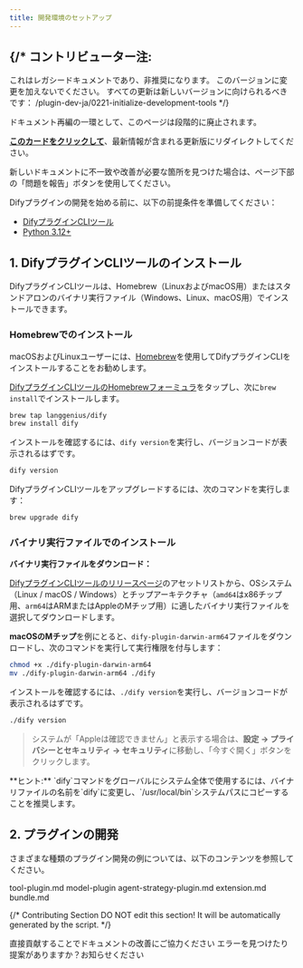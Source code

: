 ```yaml
---
title: 開発環境のセットアップ
---
```



{/* 
  コントリビューター注:
  ----------------
  これはレガシードキュメントであり、非推奨になります。
  このバージョンに変更を加えないでください。
  すべての更新は新しいバージョンに向けられるべきです：
  /plugin-dev-ja/0221-initialize-development-tools
*/}

<Card title="このドキュメントはまもなく非推奨になります" icon="circle-exclamation" href="/plugin-dev-ja/0221-initialize-development-tools">
  <p>ドキュメント再編の一環として、このページは段階的に廃止されます。</p>
  
  <p><u><b>このカードをクリックして</b></u>、最新情報が含まれる更新版にリダイレクトしてください。</p>
  
  <p>新しいドキュメントに不一致や改善が必要な箇所を見つけた場合は、ページ下部の「問題を報告」ボタンを使用してください。</p>
</Card>

Difyプラグインの開発を始める前に、以下の前提条件を準備してください：
* [DifyプラグインCLIツール](https://github.com/langgenius/dify-plugin-daemon?tab=readme-ov-file#cli)
* [Python 3.12+](https://docs.python.org/3.12/using/index.html)

## **1. DifyプラグインCLIツールのインストール**

DifyプラグインCLIツールは、Homebrew（LinuxおよびmacOS用）またはスタンドアロンのバイナリ実行ファイル（Windows、Linux、macOS用）でインストールできます。

### Homebrewでのインストール

macOSおよびLinuxユーザーには、[Homebrew](https://brew.sh/)を使用してDifyプラグインCLIをインストールすることをお勧めします。

[DifyプラグインCLIツールのHomebrewフォーミュラ](https://github.com/langgenius/homebrew-dify)をタップし、次に`brew install`でインストールします。

```bash
brew tap langgenius/dify
brew install dify
```

インストールを確認するには、`dify version`を実行し、バージョンコードが表示されるはずです。
```bash
dify version
```

DifyプラグインCLIツールをアップグレードするには、次のコマンドを実行します：

```bash
brew upgrade dify
```

### バイナリ実行ファイルでのインストール

**バイナリ実行ファイルをダウンロード：**

[DifyプラグインCLIツールのリリースページ](https://github.com/langgenius/dify-plugin-daemon/releases)のアセットリストから、OSシステム（Linux / macOS / Windows）とチップアーキテクチャ（`amd64`はx86チップ用、`arm64`はARMまたはAppleのMチップ用）に適したバイナリ実行ファイルを選択してダウンロードします。

**macOSのMチップ**を例にとると、`dify-plugin-darwin-arm64`ファイルをダウンロードし、次のコマンドを実行して実行権限を付与します：
```bash
chmod +x ./dify-plugin-darwin-arm64
mv ./dify-plugin-darwin-arm64 ./dify
```

インストールを確認するには、`./dify version`を実行し、バージョンコードが表示されるはずです。
```bash
./dify version
```

> システムが「Appleは確認できません」と表示する場合は、**設定 → プライバシーとセキュリティ → セキュリティ**に移動し、「今すぐ開く」ボタンをクリックします。

<Info>
    **ヒント:**
    `dify`コマンドをグローバルにシステム全体で使用するには、バイナリファイルの名前を`dify`に変更し、`/usr/local/bin`システムパスにコピーすることを推奨します。
</Info>

## **2. プラグインの開発**

さまざまな種類のプラグイン開発の例については、以下のコンテンツを参照してください。

<Card title="tool-plugin.md" icon="link" href="tool-plugin.md">
  tool-plugin.md
</Card>

<Card title="model-plugin" icon="link" href="model-plugin/">
  model-plugin
</Card>

<Card title="agent-strategy-plugin.md" icon="link" href="agent-strategy-plugin.md">
  agent-strategy-plugin.md
</Card>

<Card title="extension.md" icon="link" href="extension-plugin.md">
  extension.md
</Card>

<Card title="bundle.md" icon="link" href="bundle.md">
  bundle.md
</Card>

{/*
Contributing Section
DO NOT edit this section!
It will be automatically generated by the script.
*/}

<CardGroup cols="2">
    <Card
        title="このページを編集する"
        icon="pen-to-square"
        href="https://github.com/langgenius/dify-docs/edit/main/ja-jp/plugins/quick-start/develop-plugins/initialize-development-tools.mdx"
    >
        直接貢献することでドキュメントの改善にご協力ください
    </Card>
    <Card
        title="問題を報告する"
        icon="github"
        href="https://github.com/langgenius/dify-docs/issues/new?title=ドキュメントの問題%3A%20alize-development-to&body=%23%23%20問題の説明%0A%3C%21--%20発見した問題について簡単に説明してください%20--%3E%0A%0A%23%23%20ページリンク%0Ahttps%3A%2F%2Fgithub.com%2Flanggenius%2Fdify-docs%2Fblob%2Fmain%2Fja-jp/plugins/quick-start/develop-plugins%2Finitialize-development-tools.mdx%0A%0A%23%23%20提案される変更%0A%3C%21--%20特定の変更案がある場合は、ここで説明してください%20--%3E%0A%0A%3C%21--%20ドキュメントの品質向上にご協力いただきありがとうございます！%20--%3E"
    >
        エラーを見つけたり提案がありますか？お知らせください
    </Card>
</CardGroup>
